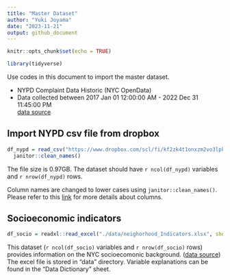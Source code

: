 ```yaml
---
title: "Master Dataset"
author: "Yuki Joyama"
date: "2023-11-21"
output: github_document
---
```


```r
knitr::opts_chunk$set(echo = TRUE)

library(tidyverse)
```

Use codes in this document to import the master dataset.

- NYPD Complaint Data Historic (NYC OpenData)\
- Data collected between 2017 Jan 01 12:00:00 AM - 2022 Dec 31 11:45:00 PM\
[data source](https://data.cityofnewyork.us/Public-Safety/NYPD-Complaint-Data-Historic/qgea-i56i/explore/query/SELECT%0A%20%20%60cmplnt_num%60%2C%0A%20%20%60cmplnt_fr_dt%60%2C%0A%20%20%60cmplnt_fr_tm%60%2C%0A%20%20%60cmplnt_to_dt%60%2C%0A%20%20%60cmplnt_to_tm%60%2C%0A%20%20%60addr_pct_cd%60%2C%0A%20%20%60rpt_dt%60%2C%0A%20%20%60ky_cd%60%2C%0A%20%20%60ofns_desc%60%2C%0A%20%20%60pd_cd%60%2C%0A%20%20%60pd_desc%60%2C%0A%20%20%60crm_atpt_cptd_cd%60%2C%0A%20%20%60law_cat_cd%60%2C%0A%20%20%60boro_nm%60%2C%0A%20%20%60loc_of_occur_desc%60%2C%0A%20%20%60prem_typ_desc%60%2C%0A%20%20%60juris_desc%60%2C%0A%20%20%60jurisdiction_code%60%2C%0A%20%20%60parks_nm%60%2C%0A%20%20%60hadevelopt%60%2C%0A%20%20%60housing_psa%60%2C%0A%20%20%60x_coord_cd%60%2C%0A%20%20%60y_coord_cd%60%2C%0A%20%20%60susp_age_group%60%2C%0A%20%20%60susp_race%60%2C%0A%20%20%60susp_sex%60%2C%0A%20%20%60transit_district%60%2C%0A%20%20%60latitude%60%2C%0A%20%20%60longitude%60%2C%0A%20%20%60lat_lon%60%2C%0A%20%20%60patrol_boro%60%2C%0A%20%20%60station_name%60%2C%0A%20%20%60vic_age_group%60%2C%0A%20%20%60vic_race%60%2C%0A%20%20%60vic_sex%60%2C%0A%20%20%60%3A%40computed_region_efsh_h5xi%60%2C%0A%20%20%60%3A%40computed_region_f5dn_yrer%60%2C%0A%20%20%60%3A%40computed_region_yeji_bk3q%60%2C%0A%20%20%60%3A%40computed_region_92fq_4b7q%60%2C%0A%20%20%60%3A%40computed_region_sbqj_enih%60%0AWHERE%0A%20%20%60cmplnt_fr_dt%60%0A%20%20%20%20BETWEEN%20%222017-01-01T00%3A00%3A00%22%20%3A%3A%20floating_timestamp%0A%20%20%20%20AND%20%222022-12-31T23%3A45%3A00%22%20%3A%3A%20floating_timestamp%0AORDER%20BY%20%60rpt_dt%60%20DESC%20NULL%20FIRST/page/filter)  

## Import NYPD csv file from dropbox

```r
df_nypd = read_csv("https://www.dropbox.com/scl/fi/kf2zk4t1onxzm2vo3lpkq/NYPD_Complaint_Data_Historic.csv?rlkey=ly36vi9v66sno80eir6rohlwn&dl=1", na = "(null)") |> # some values are coded as "(null)" in the df; rewrite them as NA
  janitor::clean_names() 
```

The file size is 0.97GB. The dataset should have `r ncol(df_nypd)` variables and `r nrow(df_nypd)` rows.\

Column names are changed to lower cases using `janitor::clean_names()`. Please refer to this [link](https://data.cityofnewyork.us/Public-Safety/NYPD-Complaint-Data-Historic/qgea-i56i) for more details about columns. 

## Socioeconomic indicators 

```r
df_socio = readxl::read_excel("./data/neighorhood_Indicators.xlsx", sheet = "Data")
```

This dataset (`r ncol(df_socio)` variables and `r nrow(df_socio)` rows) provides information on the NYC socioecomonic background. ([data source](https://furmancenter.org/coredata/userguide/about))\
The excel file is stored in "data" directory. Variable explanations can be found in the "Data Dictionary" sheet.
